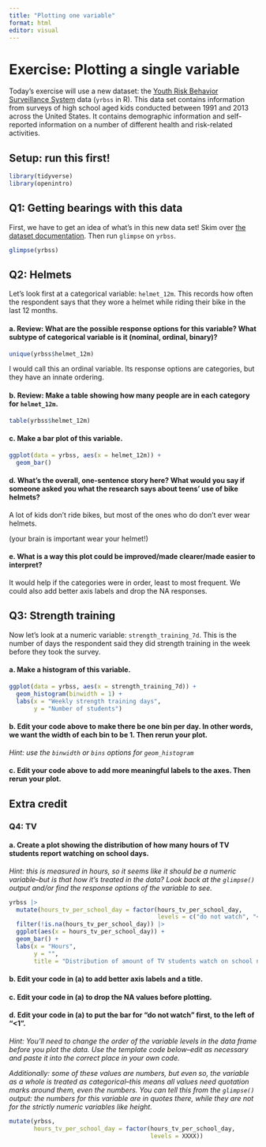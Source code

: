 ```yaml
---
title: "Plotting one variable"
format: html
editor: visual
---
```


# Exercise: Plotting a single variable

Today's exercise will use a new dataset: the [Youth Risk Behavior Surveillance System](https://www.openintro.org/data/index.php?data=yrbss) data (`yrbss` in R).
This data set contains information from surveys of high school aged kids conducted between 1991 and 2013 across the United States.
It contains demographic information and self-reported information on a number of different health and risk-related activities.

## Setup: run this first!

```r
library(tidyverse)
library(openintro)
```

## Q1: Getting bearings with this data

First, we have to get an idea of what's in this new data set!
Skim over [the dataset documentation](https://www.openintro.org/data/index.php?data=yrbss).
Then run `glimpse` on `yrbss`.

```r
glimpse(yrbss)
```

## Q2: Helmets

Let's look first at a categorical variable: `helmet_12m`.
This records how often the respondent says that they wore a helmet while riding their bike in the last 12 months.

#### a. Review: What are the possible response options for this variable? What subtype of categorical variable is it (nominal, ordinal, binary)?

```r
unique(yrbss$helmet_12m)
```

I would call this an ordinal variable.
Its response options are categories, but they have an innate ordering.

#### b. Review: Make a table showing how many people are in each category for `helmet_12m`.

```r
table(yrbss$helmet_12m)
```

#### c. Make a bar plot of this variable.

```r
ggplot(data = yrbss, aes(x = helmet_12m)) + 
  geom_bar()
```

#### d. What's the overall, one-sentence story here? What would you say if someone asked you what the research says about teens' use of bike helmets?

A lot of kids don't ride bikes, but most of the ones who do don't ever wear helmets.

(your brain is important wear your helmet!)

#### e. What is a way this plot could be improved/made clearer/made easier to interpret?

It would help if the categories were in order, least to most frequent.
We could also add better axis labels and drop the NA responses.

## Q3: Strength training

Now let's look at a numeric variable: `strength_training_7d`.
This is the number of days the respondent said they did strength training in the week before they took the survey.

#### a. Make a histogram of this variable.

```r
ggplot(data = yrbss, aes(x = strength_training_7d)) + 
  geom_histogram(binwidth = 1) + 
  labs(x = "Weekly strength training days",
       y = "Number of students")
```

#### b. Edit your code above to make there be one bin per day. In other words, we want the width of each bin to be 1. Then rerun your plot.

*Hint: use the `binwidth` or `bins` options for `geom_histogram`*

#### c. Edit your code above to add more meaningful labels to the axes. Then rerun your plot.

## Extra credit

### Q4: TV

#### a. Create a plot showing the distribution of how many hours of TV students report watching on school days.

*Hint: this is measured in hours, so it seems like it should be a numeric variable--but is that how it's treated in the data? Look back at the `glimpse()` output and/or find the response options of the variable to see.*

```r
yrbss |> 
  mutate(hours_tv_per_school_day = factor(hours_tv_per_school_day, 
                                          levels = c("do not watch", "<1", "1", "2", "3", "4", "5+"))) |> 
  filter(!is.na(hours_tv_per_school_day)) |> 
  ggplot(aes(x = hours_tv_per_school_day)) +
  geom_bar() + 
  labs(x = "Hours",
       y = "",
       title = "Distribution of amount of TV students watch on school nights")
```

#### b. Edit your code in (a) to add better axis labels and a title.

#### c. Edit your code in (a) to drop the NA values before plotting.

#### d. Edit your code in (a) to put the bar for "do not watch" first, to the left of "\<1".

*Hint: You'll need to change the order of the variable levels in the data frame before you plot the data. Use the template code below--edit as necessary and paste it into the correct place in your own code.*

*Additionally: some of these values are numbers, but even so, the variable as a whole is treated as categorical--this means all values need quotation marks around them, even the numbers. You can tell this from the `glimpse()` output: the numbers for this variable are in quotes there, while they are not for the strictly numeric variables like height.*

```r
mutate(yrbss, 
       hours_tv_per_school_day = factor(hours_tv_per_school_day, 
                                        levels = XXXX))
```
